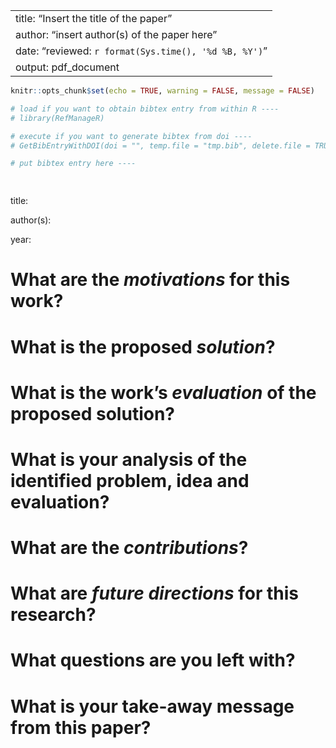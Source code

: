 
---
title: "Insert the title of the paper"
author: "insert author(s) of the paper here"
date: "reviewed: `r format(Sys.time(), '%d %B, %Y')`"
output: pdf_document
---

<!--

When reviewing literature for a scientific paper, it is necessary to have a standardized way of handling and reviewing it. This a template for a comprehensive literature review that you can use for your own purposes. The questions below are adopted from William G. Griswold's great guide on how to read an engineering paper (http://cseweb.ucsd.edu/~wgg/CSE210/howtoread.html). 

NOTE: You should think of a convention for naming your review documents so that you can query them later. Here is a suggestion:

<first author's last name>_<year>_<title>

--> 

```r

knitr::opts_chunk$set(echo = TRUE, warning = FALSE, message = FALSE)

# load if you want to obtain bibtex entry from within R ----
# library(RefManageR)

# execute if you want to generate bibtex from doi ----
# GetBibEntryWithDOI(doi = "", temp.file = "tmp.bib", delete.file = TRUE)

```

```bibtex

# put bibtex entry here ----

 

```

title: <put title here>

author(s): <put author names here>

year: <put year here>




# What are the *motivations* for this work?

<your text>

# What is the proposed *solution*?

<your text>

# What is the work's *evaluation* of the proposed solution?

<your text>

# What is your analysis of the identified problem, idea and evaluation?

<your text>

# What are the *contributions*?

<your text>

# What are *future directions* for this research?

<your text>

# What questions are you left with?

<your text>

# What is your take-away message from this paper?

<your text>


